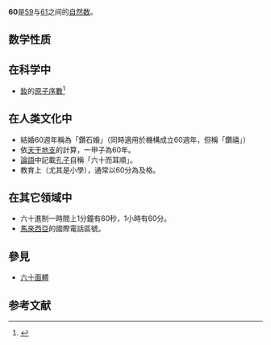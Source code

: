 {{noteTA|G1=Math}}
{{整数
| 大写 = 陆拾、{{可疑|reason=無書可證}}圓
| 罗马数字 = LX
}}
'''60'''是[[59|59]]与[[61|61]]之间的[[自然数|自然数]]。

== 数学性质 ==
{{數字性質|use math=yes}}

== 在科学中 ==
* [[釹|釹]]的[[原子序數|原子序數]]<ref>{{Cite web |url=http://www.rsc.org/periodic-table |title=Royal Society of Chemistry - Visual Element Periodic Table |accessdate=2012-11-24 |archive-date=2016-04-10 |archive-url=https://web.archive.org/web/20160410112333/http://www.rsc.org/periodic-table |dead-url=no }}</ref>
== 在人类文化中 ==
* 結婚60週年稱為「鑽石婚」（同時適用於機構成立60週年，但稱「鑽禧」）
* 依[[天干|天干]][[地支|地支]]的計算，一甲子為60年。
* [[論語|論語]]中記載[[孔子|孔子]]自稱「六十而耳順」。
* 教育上（尤其是小學），通常以60分為及格。

== 在其它领域中 ==
*六十進制一時間上1分鐘有60秒，1小時有60分。
*[[馬來西亞|馬來西亞]]的國際電話區號。

==參見==
*[[六十面體|六十面體]]

== 参考文献 ==
{{reflist}}